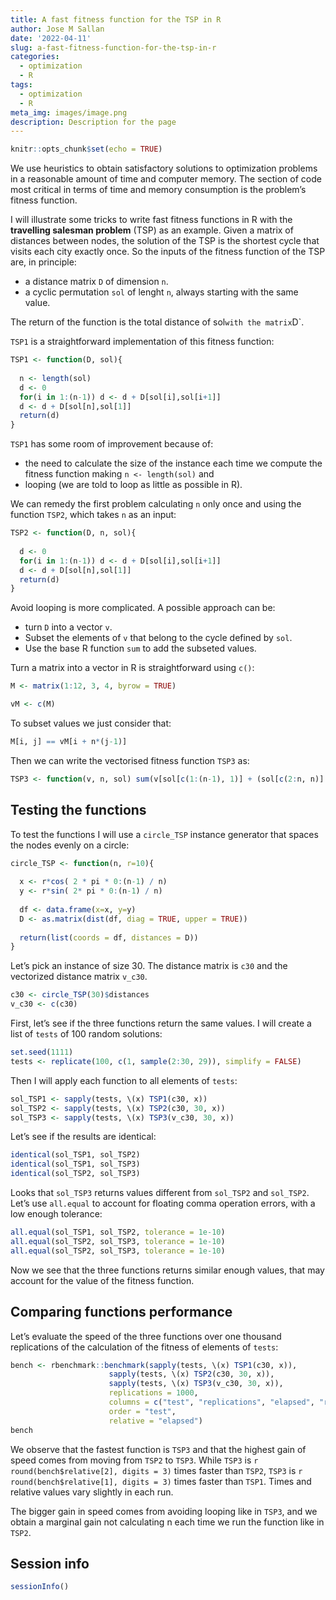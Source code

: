 ```yaml
---
title: A fast fitness function for the TSP in R
author: Jose M Sallan
date: '2022-04-11'
slug: a-fast-fitness-function-for-the-tsp-in-r
categories:
  - optimization
  - R
tags:
  - optimization
  - R
meta_img: images/image.png
description: Description for the page
---
```



```r
knitr::opts_chunk$set(echo = TRUE)
```

We use heuristics to obtain satisfactory solutions to optimization problems in a reasonable amount of time and computer memory. The section of code most critical in terms of time and memory consumption is the problem's fitness function. 

I will illustrate some tricks to write fast fitness functions in R with the **travelling salesman problem** (TSP) as an example. Given a matrix of distances between nodes, the solution of the TSP is the shortest cycle that visits each city exactly once. So the inputs of the fitness function of the TSP are, in principle:

* a distance matrix `D` of dimension `n`.
* a cyclic permutation `sol` of lenght `n`, always starting with the same value.

The return of the function is the total distance of  sol` with the matrix `D`.

`TSP1` is a straightforward implementation of this fitness function:

```r
TSP1 <- function(D, sol){
  
  n <- length(sol)
  d <- 0
  for(i in 1:(n-1)) d <- d + D[sol[i],sol[i+1]]
  d <- d + D[sol[n],sol[1]] 
  return(d)
} 
```

`TSP1` has some room of improvement because of:


* the need to calculate the size of the instance each time we compute the fitness function making `n <- length(sol)` and
* looping (we are told to loop as little as possible in R).

We can remedy the first problem calculating `n` only once and using the function `TSP2`, which takes `n` as an input:

```r
TSP2 <- function(D, n, sol){
  
  d <- 0
  for(i in 1:(n-1)) d <- d + D[sol[i],sol[i+1]]
  d <- d + D[sol[n],sol[1]] 
  return(d)
}
```

Avoid looping is more complicated. A possible approach can be:

* turn `D` into a vector `v`.
* Subset the elements of `v` that belong to the cycle defined by `sol`.
* Use the base R function `sum` to add the subseted values.

Turn a matrix into a vector in R is straightforward using `c()`:

```r
M <- matrix(1:12, 3, 4, byrow = TRUE)

vM <- c(M)
```

To subset values we just consider that:

```r
M[i, j] == vM[i + n*(j-1)]
```

Then we can write the vectorised fitness function `TSP3` as:

```r
TSP3 <- function(v, n, sol) sum(v[sol[c(1:(n-1), 1)] + (sol[c(2:n, n)] - 1)*n])
```

## Testing the functions

To test the functions I will use a `circle_TSP` instance generator that spaces the nodes evenly on a circle:

```r
circle_TSP <- function(n, r=10){
  
  x <- r*cos( 2 * pi * 0:(n-1) / n)
  y <- r*sin( 2* pi * 0:(n-1) / n)
  
  df <- data.frame(x=x, y=y)
  D <- as.matrix(dist(df, diag = TRUE, upper = TRUE))
  
  return(list(coords = df, distances = D))
}
```

Let's pick an instance of size 30. The distance matrix is `c30` and the vectorized distance matrix `v_c30`.

```r
c30 <- circle_TSP(30)$distances
v_c30 <- c(c30)
```

First, let's see if the three functions return the same values. I will create a list of `tests` of 100 random solutions:

```r
set.seed(1111)
tests <- replicate(100, c(1, sample(2:30, 29)), simplify = FALSE)
```

Then I will apply each function to all elements of `tests`:

```r
sol_TSP1 <- sapply(tests, \(x) TSP1(c30, x))
sol_TSP2 <- sapply(tests, \(x) TSP2(c30, 30, x))
sol_TSP3 <- sapply(tests, \(x) TSP3(v_c30, 30, x))
```

Let's see if the results are identical:

```r
identical(sol_TSP1, sol_TSP2)
identical(sol_TSP1, sol_TSP3)
identical(sol_TSP2, sol_TSP3)

```

Looks that `sol_TSP3` returns values different from `sol_TSP2` and `sol_TSP2`. Let's use `all.equal` to account for floating comma operation errors, with a low enough tolerance:

```r
all.equal(sol_TSP1, sol_TSP2, tolerance = 1e-10)
all.equal(sol_TSP2, sol_TSP3, tolerance = 1e-10)
all.equal(sol_TSP2, sol_TSP3, tolerance = 1e-10)
```

Now we see that the three functions returns similar enough values, that may account for the value of the fitness function.

## Comparing functions performance

Let's evaluate the speed of the three functions over one thousand replications of the calculation of the fitness of elements of `tests`:

```r
bench <- rbenchmark::benchmark(sapply(tests, \(x) TSP1(c30, x)), 
                      sapply(tests, \(x) TSP2(c30, 30, x)), 
                      sapply(tests, \(x) TSP3(v_c30, 30, x)),
                      replications = 1000,
                      columns = c("test", "replications", "elapsed", "relative"),
                      order = "test",
                      relative = "elapsed")
bench
```

We observe that the fastest function is `TSP3` and that the highest gain of speed comes from moving from `TSP2` to `TSP3`. While `TSP3` is `r round(bench$relative[2], digits = 3)` times faster than `TSP2`, `TSP3` is `r round(bench$relative[1], digits = 3)` times faster than `TSP1`. Times and relative values vary slightly in each run.

The bigger gain in speed comes from avoiding looping like in `TSP3`, and we obtain a marginal gain not calculating n each time we run the function like in `TSP2`.

## Session info

```r
sessionInfo()
```



